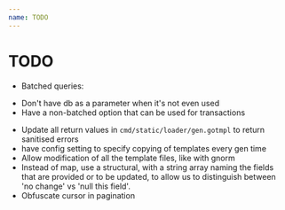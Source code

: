 ```yaml
---
name: TODO
---
```


#  TODO
* Batched queries:
 - Don't have db as a parameter when it's not even used
 - Have a non-batched option that can be used for transactions
* Update all return values in `cmd/static/loader/gen.gotmpl`  to return sanitised errors
* have config setting to specify copying of templates every gen time
* Allow modification of all the template files, like with gnorm
* Instead of map, use a structural, with a string array naming the fields that are provided or to be updated, to allow us to distinguish between 'no change' vs 'null this field'.
* Obfuscate cursor in pagination
